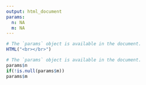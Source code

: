 ```yaml
---
output: html_document
params:
  n: NA
  m: NA
---
```

```r
# The `params` object is available in the document.
HTML("<br></br>")
```

<!-- <div class="column-left"> -->
<!-- ```{r pressure, echo=FALSE, fig.cap=""} -->
<!-- knitr::include_graphics("Logo.png") -->
<!-- ``` -->
<!-- </div> -->


```r
# The `params` object is available in the document.
params$n
if(!is.null(params$m))
params$m
```






